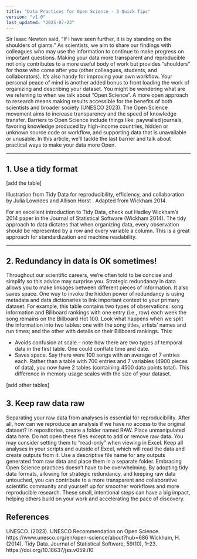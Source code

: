 ```yaml
---
title: "Data Practices for Open Science - 3 Quick Tips"
version: "v1.0"
last_updated: "2025-07-23"
---
```


Sir Isaac Newton said, “If I have seen further, it is by standing on the shoulders of giants.” As scientists, we aim to share our findings with colleagues who may use the information to continue to make progress on important questions. Making your data more transparent and reproducible not only contributes to a more useful body of work but provides “shoulders” for those who come after you (other colleagues, students, and collaborators). It’s also handy for improving your own workflow. Your personal peace of mind is another added bonus to front loading the work of organizing and describing your dataset. 
You might be wondering what are we referring to when we talk about “Open Science”. A more open approach to research means making results accessible for the benefits of both scientists and broader society (UNESCO 2023). The Open Science movement aims to increase transparency and the speed of knowledge transfer. Barriers to Open Science include things like: paywalled journals, favoring knowledge produced by high-income countries, hidden or unknown source code or workflow, and supporting data that is unavailable or unusable. In this article, we’ll tackle the last barrier and talk about practical ways to make your data more Open. 


---

## 1. Use a tidy format 

[add the table]

Illustration from Tidy Data for reproducibility, efficiency, and collaboration by Julia Lowndes and Allison Horst  . Adapted from Wickham 2014. 

For an excellent introduction to Tidy Data, check out Hadley Wickham’s 2014 paper in the Journal of Statistical Software (Wickham 2014). The tidy approach to data dictates that when organizing data, every observation should be represented by a row and every variable a column. This is a great approach for standardization and machine readability. 


---

## 2. Redundancy in data is OK sometimes!

Throughout our scientific careers, we’re often told to be concise and simplify so this advice may surprise you. Strategic redundancy in data allows you to make linkages between different pieces of information. It also saves space. 
One way to invoke the hidden power of redundancy is using  metadata and data dictionaries to link important context to your primary dataset. For example, this table contains two types of observations: song information and Billboard rankings with one entry (i.e., row) each week the song remains on the Billboard Hot 100. Look what happens when we split the information into two tables: one with the song titles, artists’ names and run times; and the other with details on their Billboard rankings. This:

-	Avoids confusion at scale – note how there are two types of temporal data in the first table. One could conflate time and date.
-	Saves space. Say there were 100 songs with an average of 7 entries each. Rather than a table with 700 entries and 7 variables (4900 pieces of data), you now have 2 tables (containing 4500 data points total). This difference in memory usage scales with the size of your dataset. 


[add other tables]

## 3. Keep raw data raw

Separating your raw data from analyses is essential for reproducibility. After all, how can we reproduce an analysis if we have no access to the original dataset? In repositories, create a folder named RAW. Place unmanipulated data here. Do not open these files except to add or remove raw data. You may consider setting them to “read-only” when viewing in Excel. Keep all analyses in your scripts and outside of Excel, which will read the data and create outputs from it. Use a descriptive file name for any outputs generated from raw data and place them in a separate folder. 
Embracing Open Science practices doesn’t have to be overwhelming. By adopting tidy data formats, allowing for strategic redundancy, and keeping raw data untouched, you can contribute to a more transparent and collaborative scientific community and yourself up for smoother workflows and more reproducible research. These small, intentional steps can have a big impact, helping others build on your work and accelerating the pace of discovery.


## References
UNESCO. (2023). UNESCO Recommendation on Open Science. https://www.unesco.org/en/open-science/about?hub=686
Wickham, H. (2014). Tidy Data. Journal of Statistical Software, 59(10), 1–23. https://doi.org/10.18637/jss.v059.i10


